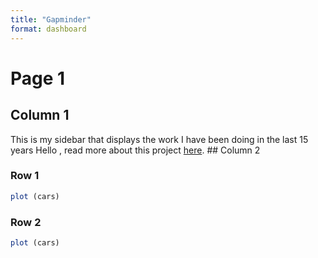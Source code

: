 ```yaml
---
title: "Gapminder"
format: dashboard
---
```


# Page 1 

## Column 1 {.sidebar}

This is my sidebar that displays the work I have been doing in the last 15 years
Hello , read more about this project <a href="http://smokingchdanalysis.mtcambrosio.com/?fbclid=IwAR3Sqn08zLOTk5jDvEMjZMJS_4N7S2VCRbmvKRQspRajkmmgZotb76PQ0uk" target="_blank">here</a>.
## Column 2

### Row 1

```r
plot (cars)
```

### Row 2

```r
plot (cars)
```


